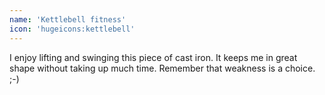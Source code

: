 ```yaml
---
name: 'Kettlebell fitness'
icon: 'hugeicons:kettlebell'
---
```


I enjoy lifting and swinging this piece of cast iron. It keeps me in great shape without taking up much time. Remember that weakness is a choice. ;-)
